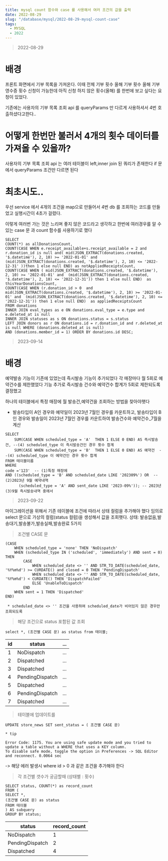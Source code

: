 ```yaml
---
title: mysql count 함수와 case 를 사용해서 여러 조건의 값을 출력
date: 2022-08-29
slug: "/database/mysql/2022-08-29-mysql-count-case"
tags:
  - MYSQL
  - 2022
---
```


> 2022-08-29
# 배경
프론트 화면에서 기부 목록을 가져온다.
이때
전체 기부 횟수
올해 기부 횟수
올해 기부영수증 횟수
신청이 가능한데 아직 신청 하지 않은 횟수(올해)
를 한번에 보고 싶다는 요청이 있었다.

기존에는 사용자의 기부 목록 조회 api 를 queryParams 만 다르게 사용하셔서 4번 호출하셨다고한다..


# 어떻게 한번만 불러서 4개의 횟수 데이터를 가져올 수 있을까?

사용자의 기부 목록 조회 api 는 여러 테이블이 left,inner join 된 쿼리가 존재한다
if 문에서 queryParams 조건만 다르면 된다

# 최초시도..
우선 service 에서 4개의 조건을 map으로 만들어서
4번 db 를 조회하는 코드를 만들었고
실행시간이 4초가 걸렸다.

이렇게 여러번 가는 것은 느리며 좋지 않은 코드라고 생각하고
한번에 여러경우를 알 수 있는 case 문 과 count 함수를 사용하기로 했다
```
SELECT
COUNT(*) as allDonationsCount,
COUNT(CASE WHEN e.receipt_available+s.receipt_available = 2 and r.donation_id is null and( mid(JSON_EXTRACT(donations.created, '$.datetime'), 2, 10) >= '2022-01-01' and  (mid(JSON_EXTRACT(donations.created, '$.datetime'), 2, 10) <= '2022-12-31' ))then 1 else null END) as notAppliedReceiptsCount,
COUNT(CASE WHEN ( mid(JSON_EXTRACT(donations.created, '$.datetime'), 2, 10) >= '2022-01-01' and  (mid(JSON_EXTRACT(donations.created, '$.datetime'), 2, 10) <= '2022-12-31')) then 1 else null END)  as thisYearDonationsCount,
COUNT(CASE WHEN (r.donation_id > 0  and mid(JSON_EXTRACT(donations.created, '$.datetime'), 2, 10) >= '2022-01-01' and  (mid(JSON_EXTRACT(donations.created, '$.datetime'), 2, 10) <= '2022-12-31')) then 1 else null END)  as appliedReceiptsCount
FROM donations
INNER JOIN eval_types as e ON donations.eval_type = e.type and e.deleted_at is null
INNER JOIN statuses as s ON donations.status = s.status
LEFT JOIN donors as r ON donations.id = r.donation_id and r.deleted_at is null WHERE (donations.deleted_at is null)
AND (donations.member_id = 1) ORDER BY donations.id DESC;
```

> 2023-09-14

# 배경
예약발송 기능이 기존에 있었는데 즉시발송 기능이 추가되었다
각 매장마다 월 5회로 예약건수를 제한했었다
기능 추가로 즉시발송 건수와 예약건수 합계가 5회로 제한되도록 결정했고

하나의 테이블에서 특정 매장에 월 발송건,예약건을 조회하는 방법을 찾아야햇다

* 발송타입이 A인 경우와 예약일이 2023년 7월인 경우를 카운트하고,
발송타입이 B인 경우와 발송일이 2023년 7월인 경우를 카운트하여 발송건수와 예약건수_7월을 계산

```
SELECT
    SUM(CASE WHEN scheduled_type = 'A'  THEN 1 ELSE 0 END) AS 즉시발송건, --(4) scheduled_type 이 즉시발송건인 경우 횟수 합계
    SUM(CASE WHEN scheduled_type = 'B'  THEN 1 ELSE 0 END) AS 예약건  --(4) scheduled_type 이 예약건인 경우 횟수 합계
FROM 테이블이름
WHERE
code ='123'  -- (1)특정 매장에
AND ((scheduled_type = 'B' AND scheduled_date LIKE '202309%') OR  -- (2)2023년 9월 예약내역
      (scheduled_type = 'A' AND sent_date LIKE '2023-09%')); -- 2023년 (3)9월 즉시발송내역 중에서
```


> 2023-09-22

마이그레이션을 위해서 기존 테이블에 조건에 따라서 상태 컬럼을 추가해야 했다
임의로 select 문으로 가상의 컬럼(status 컬럼)을 생성해서 값을 조회햇다.
상태: 발송없음,발송대기,발송불가,발송실패,발송완료 5가지

> 조건별 CASE 문
```
(CASE
    WHEN scheduled_type = 'none' THEN 'NoDispatch'
    WHEN (scheduled_type IN ('scheduled', 'immediately') AND sent = 0) THEN
        CASE
            WHEN scheduled_date <> '' AND STR_TO_DATE(scheduled_date, '%Y%m%d') >= CURDATE() and closed = 0 THEN 'PendingDispatch'
            WHEN scheduled_date <> '' AND STR_TO_DATE(scheduled_date, '%Y%m%d') < CURDATE() THEN 'DispatchFailed'
            ELSE 'UnableToDispatch'
        END
    WHEN sent = 1 THEN 'Dispatched'
END)
```
` * scheduled_date <> '' 조건을 사용하여 scheduled_date가 비어있지 않은 경우만 조회되도록`

> 해당 조건으로 status 포함된 값 조회
```
select *, (조건별 CASE 문) as status from 테이블;
```

|id|status| ...|
|---|---|---|
|1|NoDispatch| ...|
|2|Dispatched| ...|
|3|Dispatched| ...|
|4|PendingDispatch| ...|
|5|Dispatched| ...|
|6|PendingDispatch| ...|
|7|Dispatched| ...|

> 테이블에 업데이트를
```
UPDATE store_news SET sent_status = ( 조건별 CASE 문)
```


```
* tip

Error Code: 1175. You are using safe update mode and you tried to update a table without a WHERE that uses a KEY column.
To disable safe mode, toggle the option in Preferences -> SQL Editor and reconnect.	0.0064 sec
```
-> 해당 에러 발생시 where id > 0 과 같은 조건을 추가해야 한다

>  각 조건별 갯수가 궁금할때 (상태별 : 횟수)
```
SELECT status, COUNT(*) as record_count
FROM (
SELECT *,
(조건별 CASE 문) as status
FROM 테이블
) AS subquery
GROUP BY status;
```
|status|record_count|
|---|---|
|NoDispatch|1|
|PendingDispatch|2|
|Dispatched|4|